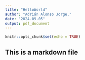 ```yaml
---
title: "HelloWorld"
author: "Adrián Alonso Jorge."
date: "2024-09-05"
output: pdf_document
---
```


```r
knitr::opts_chunk$set(echo = TRUE)
```

## This is a markdown file